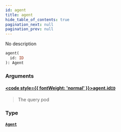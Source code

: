 ```yaml
---
id: agent
title: agent
hide_table_of_contents: true
pagination_next: null
pagination_prev: null
---
```








No description

```graphql
agent(
  id: ID
): Agent
```


### Arguments

#### [<code style={{ fontWeight: 'normal' }}>agent.<b>id</b></code>](#)<Bullet />[`ID`](/docs/schemas/arkitekt/scalars/id) <Badge class="secondary" text="scalar"/>
> The query pod
> 

### Type

#### [`Agent`](/docs/schemas/arkitekt/objects/agent) <Badge class="secondary" text="object"/>
> 
> 





